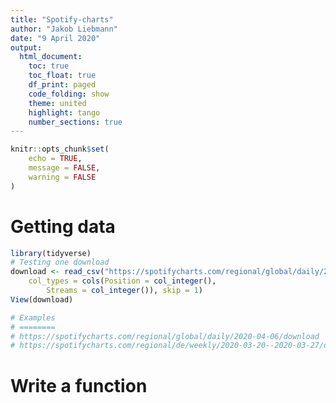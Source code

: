 ```yaml
---
title: "Spotify-charts"
author: "Jakob Liebmann"
date: "9 April 2020"
output:
  html_document:
    toc: true
    toc_float: true
    df_print: paged
    code_folding: show  
    theme: united
    highlight: tango
    number_sections: true
---
```


```r
knitr::opts_chunk$set(
	echo = TRUE,
	message = FALSE,
	warning = FALSE
)
```

# Getting data
```r
library(tidyverse)
# Testing one download
download <- read_csv("https://spotifycharts.com/regional/global/daily/2020-04-06/download", 
    col_types = cols(Position = col_integer(), 
        Streams = col_integer()), skip = 1)
View(download)

# Examples
# ========
# https://spotifycharts.com/regional/global/daily/2020-04-06/download
# https://spotifycharts.com/regional/de/weekly/2020-03-20--2020-03-27/download

```

# Write a function
```r

```


